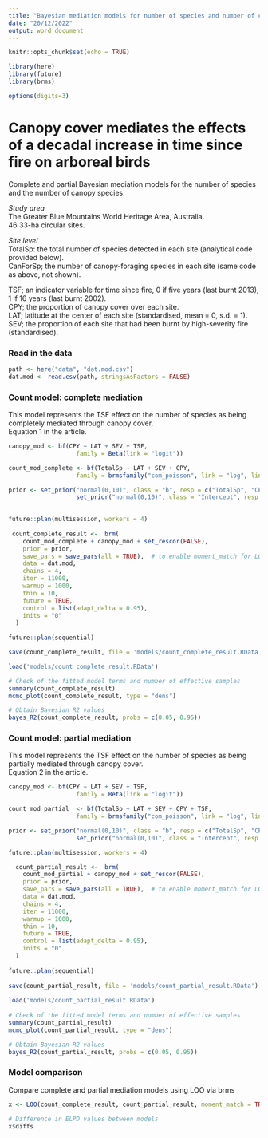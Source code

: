 ```yaml
---
title: "Bayesian mediation models for number of species and number of canopy species"
date: "20/12/2022"
output: word_document
---
```


```r

knitr::opts_chunk$set(echo = TRUE)

library(here)
library(future)
library(brms)

options(digits=3)

```

# Canopy cover mediates the effects of a decadal increase in time since fire on arboreal birds

Complete and partial Bayesian mediation models for the number of species and the number of canopy species.     

*Study area*  
The Greater Blue Mountains World Heritage Area, Australia.  
46 33-ha circular sites.  

*Site level*  
TotalSp: the total number of species detected in each site (analytical code provided below).    
CanForSp; the number of canopy-foraging species in each site (same code as above, not shown).    

TSF; an indicator variable for time since fire, 0 if five years (last burnt 2013), 1 if 16 years (last burnt 2002).         
CPY; the proportion of canopy cover over each site.    
LAT; latitude at the center of each site (standardised, mean = 0, s.d. = 1).  
SEV; the proportion of each site that had been burnt by high-severity fire (standardised).    


### Read in the data

```r

path <- here("data", "dat.mod.csv")
dat.mod <- read.csv(path, stringsAsFactors = FALSE)

```


### Count model: complete mediation

This model represents the TSF effect on the number of species as being completely mediated through canopy cover.  
Equation 1 in the article.

```r

canopy_mod <- bf(CPY ~ LAT + SEV + TSF, 
                   family = Beta(link = "logit"))

count_mod_complete <- bf(TotalSp ~ LAT + SEV + CPY, 
                   family = brmsfamily("com_poisson", link = "log", link_shape = "log"))

prior <- set_prior("normal(0,10)", class = "b", resp = c("TotalSp", "CPY")) +
                   set_prior("normal(0,10)", class = "Intercept", resp = c("TotalSp", "CPY"))
          

future::plan(multisession, workers = 4)
  
 count_complete_result <-  brm(
    count_mod_complete + canopy_mod + set_rescor(FALSE),
    prior = prior,
    save_pars = save_pars(all = TRUE),  # to enable moment_match for LOO
    data = dat.mod,
    chains = 4, 
    iter = 11000, 
    warmup = 1000, 
    thin = 10, 
    future = TRUE, 
    control = list(adapt_delta = 0.95),
    inits = "0"
  )
  
future::plan(sequential)

save(count_complete_result, file = 'models/count_complete_result.RData')

load('models/count_complete_result.RData')

# Check of the fitted model terms and number of effective samples
summary(count_complete_result)
mcmc_plot(count_complete_result, type = "dens")

# Obtain Bayesian R2 values
bayes_R2(count_complete_result, probs = c(0.05, 0.95))

```


### Count model: partial mediation

This model represents the TSF effect on the number of species as being partially mediated through canopy cover.  
Equation 2 in the article.  

```r

canopy_mod <- bf(CPY ~ LAT + SEV + TSF, 
                   family = Beta(link = "logit"))

count_mod_partial  <- bf(TotalSp ~ LAT + SEV + CPY + TSF, 
                   family = brmsfamily("com_poisson", link = "log", link_shape = "log"))

prior <- set_prior("normal(0,10)", class = "b", resp = c("TotalSp", "CPY")) +
                   set_prior("normal(0,10)", class = "Intercept", resp = c("TotalSp", "CPY"))

future::plan(multisession, workers = 4)

  count_partial_result <-  brm(
    count_mod_partial + canopy_mod + set_rescor(FALSE),
    prior = prior,
    save_pars = save_pars(all = TRUE),  # to enable moment_match for LOO
    data = dat.mod,
    chains = 4, 
    iter = 11000, 
    warmup = 1000, 
    thin = 10, 
    future = TRUE, 
    control = list(adapt_delta = 0.95),
    inits = "0"
  )
  
future::plan(sequential)
  
save(count_partial_result, file = 'models/count_partial_result.RData')
  
load('models/count_partial_result.RData')
  
# Check of the fitted model terms and number of effective samples
summary(count_partial_result)
mcmc_plot(count_partial_result, type = "dens")

# Obtain Bayesian R2 values
bayes_R2(count_partial_result, probs = c(0.05, 0.95))  

```


### Model comparison
Compare complete and partial mediation models using LOO via brms

```r

x <- LOO(count_complete_result, count_partial_result, moment_match = TRUE) # moment matching applied as per methods  

# Difference in ELPD values between models
x$diffs

```
